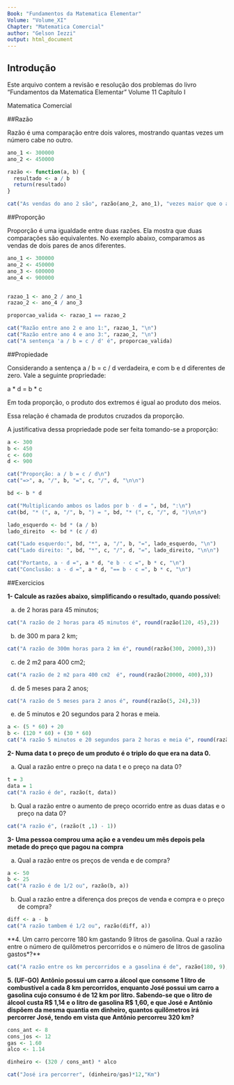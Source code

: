 ```yaml
---
Book: "Fundamentos da Matematica Elementar"
Volume: "Volume_XI"
Chapter: "Matematica Comercial"
author: "Gelson Iezzi"
output: html_document
---
```


## Introdução

Este arquivo contem a revisão e resolução dos problemas do livro "Fundamentos da Matematica Elementar" Volume 11 Capítulo I

Matematica Comercial

##Razão

Razão é uma comparação entre dois valores, mostrando quantas vezes um número cabe no outro.

```r
ano_1 <- 300000
ano_2 <- 450000

razão <- function(a, b) {
  resultado <- a / b
  return(resultado)
}

cat("As vendas do ano 2 são", razão(ano_2, ano_1), "vezes maior que o ano 1")

```

##Proporção

Proporção é uma igualdade entre duas razões.
Ela mostra que duas comparações são equivalentes.
No exemplo abaixo, comparamos as vendas de dois pares de anos diferentes.

```r
ano_1 <- 300000
ano_2 <- 450000
ano_3 <- 600000
ano_4 <- 900000


razao_1 <- ano_2 / ano_1
razao_2 <- ano_4 / ano_3

proporcao_valida <- razao_1 == razao_2

cat("Razão entre ano 2 e ano 1:", razao_1, "\n")
cat("Razão entre ano 4 e ano 3:", razao_2, "\n")
cat("A sentença 'a / b = c / d' é", proporcao_valida)

```

##Propiedade

Considerando a sentença a / b = c / d verdadeira, e com b e d diferentes de zero. Vale a seguinte propriedade:

a * d = b * c 

Em toda proporção, o produto dos extremos é igual ao produto dos meios.

Essa relação é chamada de produtos cruzados da proporção.

A justificativa dessa propriedade pode ser feita tomando-se a proporção:

```r
a <- 300
b <- 450
c <- 600
d <- 900

cat("Proporção: a / b = c / d\n")
cat("=>", a, "/", b, "=", c, "/", d, "\n\n")

bd <- b * d

cat("Multiplicando ambos os lados por b · d = ", bd, ":\n")
cat(bd, "* (", a, "/", b, ") = ", bd, "* (", c, "/", d, ")\n\n")

lado_esquerdo <- bd * (a / b)
lado_direito  <- bd * (c / d)

cat("Lado esquerdo:", bd, "*", a, "/", b, "=", lado_esquerdo, "\n")
cat("Lado direito: ", bd, "*", c, "/", d, "=", lado_direito, "\n\n")

cat("Portanto, a · d =", a * d, "e b · c =", b * c, "\n")
cat("Conclusão: a · d =", a * d, "== b · c =", b * c, "\n")

```

##Exercicios

**1- Calcule as razões abaixo, simplificando o resultado, quando possível:**

a) de 2 horas para 45 minutos; 
```r
cat("A razão de 2 horas para 45 minutos é", round(razão(120, 45),2))
```
b) de 300 m para 2 km;  
```r
cat("A razão de 300m horas para 2 km é", round(razão(300, 2000),3))
```
c) de 2 m2 para 400 cm2;
```r
cat("A razão de 2 m2 para 400 cm2  é", round(razão(20000, 400),3))
```
d) de 5 meses para 2 anos;
```r
cat("A razão de 5 meses para 2 anos é", round(razão(5, 24),3))
```
e) de 5 minutos e 20 segundos para 2 horas e meia.
```r
a <- (5 * 60) + 20
b <- (120 * 60) + (30 * 60)
cat("A razão 5 minutos e 20 segundos para 2 horas e meia é", round(razão(a, b),4))
```

**2- Numa data t o preço de um produto é o triplo do que era na data 0.**

a) Qual a razão entre o preço na data t e o preço na data 0?
```r
t = 3
data = 1
cat("A razão é de", razão(t, data))

```
b) Qual a razão entre o aumento de preço ocorrido entre as duas datas e o preço na data 0?
```r
cat("A razão é", (razão(t ,1) - 1))
``` 

**3- Uma pessoa comprou uma ação e a vendeu um mês depois pela metade do preço que pagou na compra**

a) Qual a razão entre os preços de venda e de compra?
```r
a <- 50
b <- 25
cat("A razão é de 1/2 ou", razão(b, a))
```
b) Qual a razão entre a diferença dos preços de venda e compra e o preço de compra?
```r
diff <- a - b
cat("A razão tambem é 1/2 ou", razão(diff, a))
```

**4. Um carro percorre 180 km gastando 9 litros de gasolina. Qual a razão entre o número de quilômetros percorridos e o número de litros de gasolina gastos*?**

```r
cat("A razão entre os km percorridos e a gasolina é de", razão(180, 9), "km por litro")
```

**5. (UF-GO) Antônio possui um carro a álcool que consome 1 litro de combustível a cada 8 km percorridos, enquanto José possui um carro a gasolina cujo consumo é de 12 km por litro. Sabendo-se que o litro de álcool custa R$ 1,14 e o litro de gasolina R$ 1,60, e que José e Antônio dispõem da mesma quantia em dinheiro, quantos quilômetros irá percorrer José, tendo em vista que Antônio percorreu 320 km?**
```r
cons_ant <- 8
cons_jos <- 12
gas <- 1.60
alco <- 1.14

dinheiro <- (320 / cons_ant) * alco

cat("José ira percorrer", (dinheiro/gas)*12,"Km")

```

